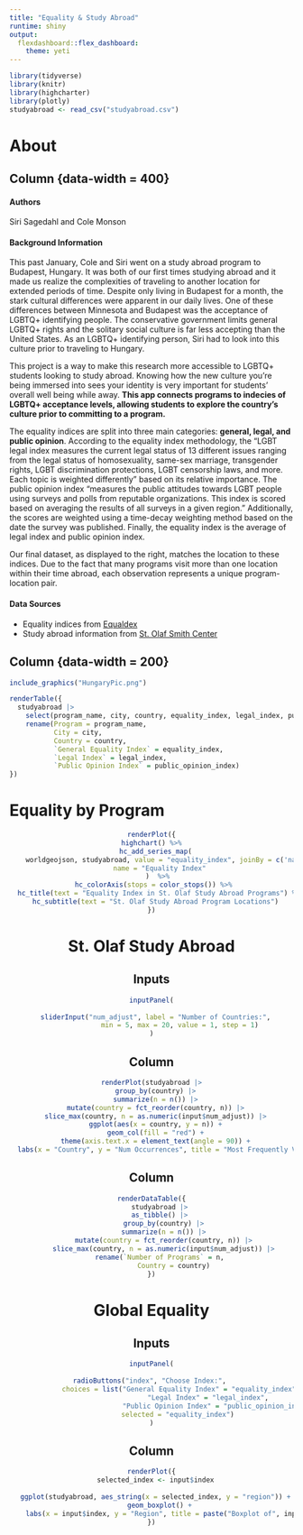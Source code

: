 ```yaml
---
title: "Equality & Study Abroad"
runtime: shiny
output: 
  flexdashboard::flex_dashboard:
    theme: yeti
---
```


```r
library(tidyverse)
library(knitr)
library(highcharter)
library(plotly)
studyabroad <- read_csv("studyabroad.csv")
```

About
==========================

Column {data-width = 400}
-------------------------

#### Authors

Siri Sagedahl and Cole Monson

#### Background Information

This past January, Cole and Siri went on a study abroad program to Budapest, Hungary. It was both of our first times studying abroad and it made us realize the complexities of traveling to another location for extended periods of time. Despite only living in Budapest for a month, the stark cultural differences were apparent in our daily lives. One of these differences between Minnesota and Budapest was the acceptance of LGBTQ+ identifying people. The conservative government limits general LGBTQ+ rights and the solitary social culture is far less accepting than the United States. As an LGBTQ+ identifying person, Siri had to look into this culture prior to traveling to Hungary. 

This project is a way to make this research more accessible to LGBTQ+ students looking to study abroad. Knowing how the new culture you're being immersed into sees your identity is very important for students' overall well being while away. **This app connects programs to indecies of LGBTQ+ acceptance levels, allowing students to explore the country's culture prior to committing to a program.**

The equality indices are split into three main categories: **general, legal, and public opinion**. According to the equality index methodology, the "LGBT legal index measures the current legal status of 13 different issues ranging from the legal status of homosexuality, same-sex marriage, transgender rights, LGBT discrimination protections, LGBT censorship laws, and more. Each topic is weighted differently" based on its relative importance. The public opinion index "measures the public attitudes towards LGBT people using surveys and polls from reputable organizations. This index is scored based on averaging the results of all surveys in a given region." Additionally, the scores are weighted using a time-decay weighting method based on the date the survey was published. Finally, the equality index is the average of legal index and public opinion index.

Our final dataset, as displayed to the right, matches the location to these indices. Due to the fact that many programs visit more than one location within their time abroad, each observation represents a unique program-location pair.

#### Data Sources

+ Equality indices from [Equaldex](https://www.equaldex.com/equality-index) 
+ Study abroad information from [St. Olaf Smith Center](https://stolaf.studioabroad.com/index.cfm?FuseAction=Programs.SimpleSearch)


Column {data-width = 200}
-------------------------

```r
include_graphics("HungaryPic.png") 
```


```r
renderTable({
  studyabroad |>
    select(program_name, city, country, equality_index, legal_index, public_opinion_index) |>
    rename(Program = program_name,
           City = city,
           Country = country,
           `General Equality Index` = equality_index,
           `Legal Index` = legal_index,
           `Public Opinion Index` = public_opinion_index)
})
```


Equality by Program
==========================

<center>

```r
renderPlot({
highchart() %>%
  hc_add_series_map(
    worldgeojson, studyabroad, value = "equality_index", joinBy = c('name','country'),
    name = "Equality Index"
    )  %>% 
  hc_colorAxis(stops = color_stops()) %>% 
  hc_title(text = "Equality Index in St. Olaf Study Abroad Programs") %>% 
  hc_subtitle(text = "St. Olaf Study Abroad Program Locations")
})
```


St. Olaf Study Abroad
==========================

Inputs {.sidebar}
-------------------------
```r
inputPanel(
  
  sliderInput("num_adjust", label = "Number of Countries:",
              min = 5, max = 20, value = 1, step = 1)
)
```


Column 
-------------------------

```r
renderPlot(studyabroad |>
  group_by(country) |>
  summarize(n = n()) |>
  mutate(country = fct_reorder(country, n)) |>
  slice_max(country, n = as.numeric(input$num_adjust)) |>
  ggplot(aes(x = country, y = n)) +
  geom_col(fill = "red") +
  theme(axis.text.x = element_text(angle = 90)) +
  labs(x = "Country", y = "Num Occurrences", title = "Most Frequently Visited Destinations"))
```

Column 
-------------------------

```r
renderDataTable({
    studyabroad |>
    as_tibble() |>
      group_by(country) |>
      summarize(n = n()) |>
      mutate(country = fct_reorder(country, n)) |>
      slice_max(country, n = as.numeric(input$num_adjust)) |>
    rename(`Number of Programs` = n,
           Country = country)
})
```


Global Equality
==========================

Inputs {.sidebar}
-------------------------
```r
inputPanel(
  
radioButtons("index", "Choose Index:", 
             choices = list("General Equality Index" = "equality_index",
                            "Legal Index" = "legal_index",
                            "Public Opinion Index" = "public_opinion_index"),
             selected = "equality_index")
)
```


Column 
-------------------------

```r
renderPlot({
  selected_index <- input$index
  
  ggplot(studyabroad, aes_string(x = selected_index, y = "region")) +
    geom_boxplot() +
    labs(x = input$index, y = "Region", title = paste("Boxplot of", input$index, "by Region"))
})
```




